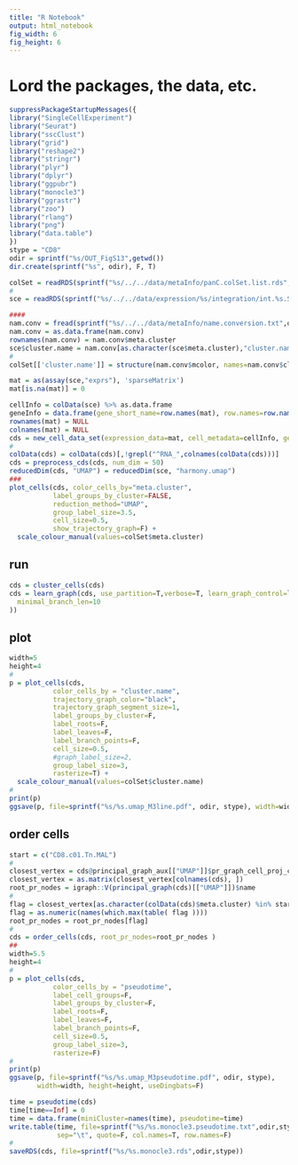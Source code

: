 ```yaml
---
title: "R Notebook"
output: html_notebook
fig_width: 6 
fig_height: 6
---
```


# Lord the packages, the data, etc.
```r
suppressPackageStartupMessages({
library("SingleCellExperiment")
library("Seurat")
library("sscClust")
library("grid")
library("reshape2")
library("stringr")
library("plyr")
library("dplyr")
library("ggpubr")
library("monocle3")
library("ggrastr")
library("zoo")
library("rlang")
library("png")
library("data.table")
})
stype = "CD8"
odir = sprintf("%s/OUT_FigS13",getwd())
dir.create(sprintf("%s", odir), F, T)

colSet = readRDS(sprintf("%s/../../data/metaInfo/panC.colSet.list.rds", odir))
#
sce = readRDS(sprintf("%s/../../data/expression/%s/integration/int.%s.S35.sce.merged.rds", odir,stype,stype))

####
nam.conv = fread(sprintf("%s/../../data/metaInfo/name.conversion.txt",odir),sep="\t",stringsAsFactors=F,header=T)
nam.conv = as.data.frame(nam.conv)
rownames(nam.conv) = nam.conv$meta.cluster
sce$cluster.name = nam.conv[as.character(sce$meta.cluster),"cluster.name"]
#
colSet[['cluster.name']] = structure(nam.conv$mcolor, names=nam.conv$cluster.name)
```

```r
mat = as(assay(sce,"exprs"), 'sparseMatrix')
mat[is.na(mat)] = 0

cellInfo = colData(sce) %>% as.data.frame
geneInfo = data.frame(gene_short_name=row.names(mat), row.names=row.names(mat))
rownames(mat) = NULL
colnames(mat) = NULL
cds = new_cell_data_set(expression_data=mat, cell_metadata=cellInfo, gene_metadata=geneInfo)
#
colData(cds) = colData(cds)[,!grepl("^RNA_",colnames(colData(cds)))]
cds = preprocess_cds(cds, num_dim = 50)
reducedDim(cds, "UMAP") = reducedDim(sce, "harmony.umap")
###
plot_cells(cds, color_cells_by="meta.cluster", 
           label_groups_by_cluster=FALSE, 
           reduction_method="UMAP", 
           group_label_size=3.5, 
           cell_size=0.5, 
           show_trajectory_graph=F) + 
  scale_colour_manual(values=colSet$meta.cluster)
```


## run
```r
cds = cluster_cells(cds)
cds = learn_graph(cds, use_partition=T,verbose=T, learn_graph_control=list(
  minimal_branch_len=10
))
```


##  plot
```r
width=5
height=4
#
p = plot_cells(cds,
           color_cells_by = "cluster.name",
           trajectory_graph_color="black",
           trajectory_graph_segment_size=1,
           label_groups_by_cluster=F,
           label_roots=F,
           label_leaves=F,
           label_branch_points=F,
           cell_size=0.5, 
           #graph_label_size=2,
           group_label_size=3,
           rasterize=T) + 
  scale_colour_manual(values=colSet$cluster.name)
#
print(p)
ggsave(p, file=sprintf("%s/%s.umap_M3line.pdf", odir, stype), width=width, height=height, useDingbats=F)
```

## order cells
```r
start = c("CD8.c01.Tn.MAL")
#
closest_vertex = cds@principal_graph_aux[["UMAP"]]$pr_graph_cell_proj_closest_vertex
closest_vertex = as.matrix(closest_vertex[colnames(cds), ])
root_pr_nodes = igraph::V(principal_graph(cds)[["UMAP"]])$name
#
flag = closest_vertex[as.character(colData(cds)$meta.cluster) %in% start,]
flag = as.numeric(names(which.max(table( flag ))))
root_pr_nodes = root_pr_nodes[flag]
#
cds = order_cells(cds, root_pr_nodes=root_pr_nodes )
##
width=5.5
height=4
#
p = plot_cells(cds,
           color_cells_by = "pseudotime",
           label_cell_groups=F,
           label_groups_by_cluster=F,
           label_roots=F,
           label_leaves=F,
           label_branch_points=F,
           cell_size=0.5, 
           group_label_size=3,
           rasterize=F)
#
print(p)
ggsave(p, file=sprintf("%s/%s.umap_M3pseudotime.pdf", odir, stype),
       width=width, height=height, useDingbats=F)
```


```r
time = pseudotime(cds)
time[time==Inf] = 0 
time = data.frame(miniCluster=names(time), pseudotime=time)
write.table(time, file=sprintf("%s/%s.monocle3.pseudotime.txt",odir,stype),
            sep="\t", quote=F, col.names=T, row.names=F)
#
saveRDS(cds, file=sprintf("%s/%s.monocle3.rds",odir,stype))
```






